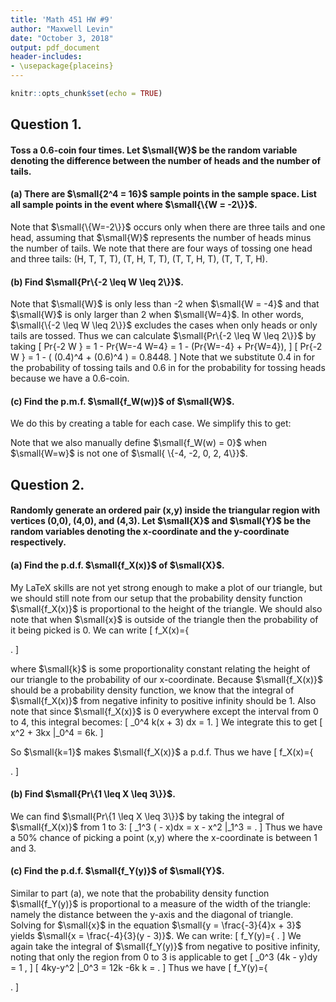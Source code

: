 ```yaml
---
title: 'Math 451 HW #9'
author: "Maxwell Levin"
date: "October 3, 2018"
output: pdf_document
header-includes:
- \usepackage{placeins}
---
```


```r
knitr::opts_chunk$set(echo = TRUE)
```

## Question 1.
#### Toss a 0.6-coin four times. Let $\small{W}$ be the random variable denoting the difference between the number of heads and the number of tails.

#### (a) There are $\small{2^4 = 16}$ sample points in the sample space. List all sample points in the event where $\small{\{W = -2\}}$.

Note that $\small{\{W=-2\}}$ occurs only when there are three tails and one head, assuming that $\small{W}$ represents the number of heads minus the number of tails. We note that there are four ways of tossing one head and three tails: (H, T, T, T), (T, H, T, T), (T, T, H, T), (T, T, T, H).

#### (b) Find $\small{Pr\{-2 \leq W \leq 2\}}$.

Note that $\small{W}$ is only less than -2 when $\small{W = -4}$ and that $\small{W}$ is only larger than 2 when $\small{W=4}$. In other words, $\small{\{-2 \leq W \leq 2\}}$ excludes the cases when only heads or only tails are tossed. Thus we can calculate $\small{Pr\{-2 \leq W \leq 2\}}$ by taking
\[
  Pr\{-2 \leq W \leq 2\} = 1 - Pr\{W=-4 \cup W=4\} = 1 - \left(Pr\{W=-4\} + Pr\{W=4\}\right),
\]
\[
  Pr\{-2 \leq W \leq 2\} = 1 - \left( (0.4)^4 + (0.6)^4 \right) = 0.8448.
\]
Note that we substitute 0.4 in for the probability of tossing tails and 0.6 in for the probability for tossing heads because we have a 0.6-coin.

#### (c) Find the p.m.f. $\small{f_W(w)}$ of $\small{W}$.

We do this by creating a table for each case.
\begin{table}[!h]
\centering
\begin{tabular}{|l|l|l|l|l|l|}
\hline
$W = w$ & -4 & -2 & 0 & 2 & 4\\ \hline
$f_W(w)$ & $1(0.4^4)$ & $4(0.4^3\cdot0.6)$ & $6(0.4^2\cdot0.6^2)$ & $4(0.4\cdot0.6^3)$ & $1(0.6^4)$\\ \hline
\end{tabular}
\end{table}

We simplify this to get:
\begin{table}[!h]
\centering
\begin{tabular}{|l|l|l|l|l|l|}
\hline
$W = w$ & -4 & -2 & 0 & 2 & 4\\ \hline
$f_W(w)$ & $0.0256$ & $0.1536$ & $0.3456$ & $0.3456$ & $0.1296$\\ \hline
\end{tabular}
\end{table}

Note that we also manually define $\small{f_W(w) = 0}$ when $\small{W=w}$ is not one of $\small{ \{-4, -2, 0, 2, 4\}}$.

## Question 2.
#### Randomly generate an ordered pair (x,y) inside the triangular region with vertices (0,0), (4,0), and (4,3). Let $\small{X}$ and $\small{Y}$ be the random variables denoting the x-coordinate and the y-coordinate respectively. 

#### (a) Find the p.d.f. $\small{f_X(x)}$ of $\small{X}$.

My LaTeX skills are not yet strong enough to make a plot of our triangle, but we should still note from our setup that the probability density function $\small{f_X(x)}$ is proportional to the height of the triangle. We should also note that when $\small{x}$ is outside of the triangle then the probability of it being picked is 0. We can write
\[
  f_X(x)=\left\{
          \begin{array}{ll}
              k\left(\frac{3}{4}x+3\right), &  \text{if } 0 \leq x \leq 4 ; \\[1mm]
              0, & \text{otherwise,} \\[1mm]
          \end{array} 
          \right.
\]

where $\small{k}$ is some proportionality constant relating the height of our triangle to the probability of our x-coordinate. Because $\small{f_X(x)}$ should be a probability density function, we know that the integral of $\small{f_X(x)}$ from negative infinity to positive infinity should be 1. Also note that since $\small{f_X(x)}$ is 0 everywhere except the interval from 0 to 4, this integral becomes:
\[
  \int_0^4 k\left(\frac{-3}{4}x + 3\right) dx = 1.
\]
We integrate this to get
\[
  \frac{-3k}{8}x^2 + 3kx \Big|_0^4 = 6k.
\]

So $\small{k=1}$ makes $\small{f_X(x)}$ a p.d.f. Thus we have
\[
  f_X(x)=\left\{
          \begin{array}{ll}
              \frac{1}{2} - \frac{1}{8}x, &  \text{if } 0 \leq x \leq 4 ; \\[1mm]
              0, & \text{otherwise.} \\[1mm]
          \end{array} 
          \right.
\]


#### (b) Find $\small{Pr\{1 \leq X \leq 3\}}$.

We can find $\small{Pr\{1 \leq X \leq 3\}}$ by taking the integral of $\small{f_X(x)}$ from 1 to 3:
\[
  \int_1^3 \left(\frac{1}{2} - \frac{1}{8}x\right)dx = \frac{1}{2}x - \frac{1}{4}x^2 \Big|_1^3 = \frac{1}{2}.
\]
Thus we have a 50% chance of picking a point (x,y) where the x-coordinate is between 1 and 3.

#### (c) Find the p.d.f. $\small{f_Y(y)}$ of $\small{Y}$.

Similar to part (a), we note that the probability density function $\small{f_Y(y)}$ is proportional to a measure of the width of the triangle: namely the distance between the y-axis and the diagonal of triangle. Solving for $\small{x}$ in the equation $\small{y = \frac{-3}{4}x + 3}$ yields $\small{x = \frac{-4}{3}(y - 3)}$. We can write:
\[
   f_Y(y)=\left\{
          \begin{array}{ll}
              k\left(\frac{-4}{3}y + 4\right), &  \text{if } 0 \leq y \leq 3 ; \\[1mm]
              0, & \text{otherwise.} \\[1mm]
          \end{array} 
          \right.
\]
We again take the integral of $\small{f_Y(y)}$ from negative to positive infinity, noting that only the region from 0 to 3 is applicable to get
\[
  \int_0^3 \left(4k - \frac{4k}{3}y\right)dy = 1 ,
\]
\[
  4ky-\frac{2k}{3}y^2 \Big|_0^3 = 12k -6k \implies k = \frac{1}{6}.
\]
Thus we have 
\[
  f_Y(y)=\left\{
          \begin{array}{ll}
              \frac{2}{3} - \frac{2}{9}y, &  \text{if } 0 \leq y \leq 3 ; \\[1mm]
              0, & \text{otherwise.} \\[1mm]
          \end{array} 
          \right.
\]
